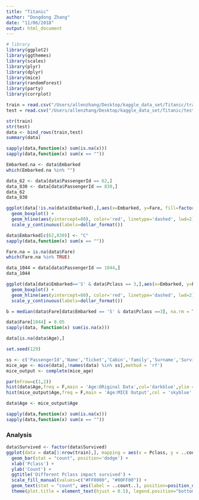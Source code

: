 ```yaml
---
title: "Titanic"
author: "Dongdong Zhang"
date: "11/06/2018"
output: html_document
---
```


```r
# library
library(ggplot2)
library(ggthemes)
library(scales)
library(plyr)
library(dplyr)
library(mice)
library(randomForest)
library(party)
library(corrplot)

```


```r
train = read.csv("/Users/allenzhang/Desktop/kaggle_data_set/Titanic/train.csv")
test = read.csv("/Users/allenzhang/Desktop/kaggle_data_set/Titanic/test.csv")
```

```r
str(train)
str(test)
data <- bind_rows(train,test)
summary(data)
```

```r
sapply(data,function(x) sum(is.na(x)))
sapply(data,function(x) sum(x == ""))
```


```r
Embarked.na <- data$Embarked
which(Embarked.na %in% "")
```

```r
data_62 <- data[data$PassengerId == 62,]
data_830 <- data[data$PassengerId == 830,]
data_62
data_830
```

```r
ggplot(data[!is.na(data$Embarked),],aes(x=Embarked, y=Fare, fill=factor(Pclass))) +
  geom_boxplot() + 
  geom_hline(aes(yintercept=80), color='red', linetype='dashed', lwd=2) +
  scale_y_continuous(labels=dollar_format())

```


```r
data$Embarked[c(62,830)] <- "C"
sapply(data,function(x) sum(x == ""))
```


```r
Fare.na = is.na(data$Fare)
which(Fare.na %in% TRUE)
```


```r
data_1044 = data[data$PassengerId == 1044,]
data_1044
```


```r
ggplot(data[data$Embarked=='S' & data$Pclass == 3,],aes(x=Embarked, y=Fare, fill=factor(Pclass))) +
  geom_boxplot() + 
  geom_hline(aes(yintercept=80), color='red', linetype='dashed', lwd=2) +
  scale_y_continuous(labels=dollar_format())
```

```r
b = median(data$Fare[data$Embarked == 'S' & data$Pclass ==3], na.rm = T)

```


```r
data$Fare[1044] = 8.05
sapply(data, function(x) sum(is.na(x)))
```

```r
data[is.na(data$Age),]
```


```r
set.seed(129)

ss <- c('PassengerId','Name','Ticket','Cabin','family','Surname','Survived')
mice_age <- mice(data[,!names(data) %in% ss],method = 'rf')
mice_output <- complete(mice_age)

```

```r

par(mfrow=c(1,2))
hist(data$Age,freq = F,main = 'Age:ORiginal Data',col='darkblue',ylim = c(0,0.04))
hist(mice_output$Age,freq = F,main = 'Age:MICE Output',col = 'skyblue',ylim = c(0,0.04))


```

```r
data$Age <- mice_output$Age

```

```r
sapply(data,function(x) sum(is.na(x)))
sapply(data,function(x) sum(x == ""))
```


### Analysis
```r

data$Survived <- factor(data$Survived)
ggplot(data = data[1:nrow(train),], mapping = aes(x = Pclass, y = ..count.., fill=Survived)) + 
  geom_bar(stat = "count", position='dodge') + 
  xlab('Pclass') + 
  ylab('Count') + 
  ggtitle('Different Pclass impact survived') + 
  scale_fill_manual(values=c("#FF0000", "#00FF00")) +
  geom_text(stat = "count", aes(label = ..count..), position=position_dodge(width=1), , vjust=-0.5) + 
  theme(plot.title = element_text(hjust = 0.5), legend.position="bottom")
```

```r

```


